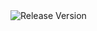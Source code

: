 <!--
Copyright (c) roydukkey. All rights reserved.
Licensed under the MIT. See LICENSE file in the project root for full license information. -->


<Link to={`https://www.npmjs.com/package/@sass-fairy/${props.module}`}>
  <img src={`https://img.shields.io/npm/v/@sass-fairy/${props.module}.svg?color=6272a4&style=flat-square`} alt="Release Version" />
</Link>
